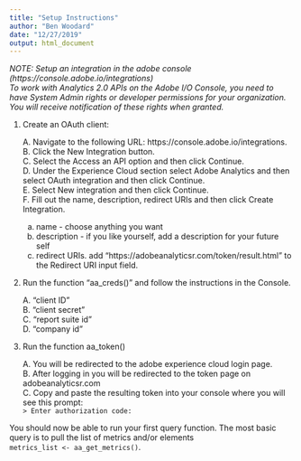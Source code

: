 ```yaml
---
title: "Setup Instructions"
author: "Ben Woodard"
date: "12/27/2019"
output: html_document
---
```


*NOTE: Setup an integration in the adobe console* *(https://console.adobe.io/integrations)*  
    *To work with Analytics 2.0 APIs on the Adobe I/O Console, you need to have System Admin rights or developer permissions for your organization. You will receive notification of these rights when granted.*

1. Create an OAuth client:

    A. Navigate to the following URL: https://console.adobe.io/integrations.  
    B. Click the New Integration button.  
    C. Select the Access an API option and then click Continue.  
    D. Under the Experience Cloud section select Adobe Analytics and then select OAuth integration and then click Continue.  
    E. Select New integration and then click Continue.  
    F. Fill out the name, description, redirect URIs and then click Create  Integration.  
      a. name - choose anything you want  
      b. description - if you like yourself, add a description for your future self  
      c. redirect URIs. add "https://adobeanalyticsr\.com/token/result\.html" to the Redirect URI input field.  

2. Run the function "aa_creds()" and follow the instructions in the Console. 

    A. "client ID"  
    B. "client secret"  
    C. "report suite id"  
    D. "company id"  
    
3. Run the function aa_token()

    A. You will be redirected to the adobe experience cloud login page.  
    B. After logging in you will be redirected to the token page on adobeanalyticsr.com  
    C. Copy and paste the resulting token into your console where you will see this prompt:  
    `> Enter authorization code: `
  
You should now be able to run your first query function. The most basic query is to pull the list of metrics and/or elements  
`metrics_list <- aa_get_metrics()`.


